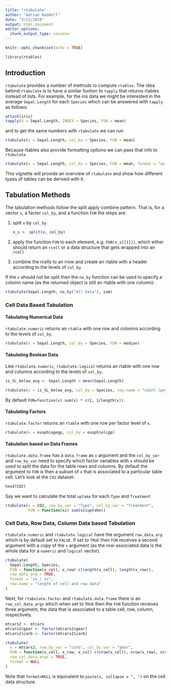 ```yaml
---
title: "rtabulate"
author: "Adrian Waddell"
date: "3/21/2018"
output: html_document
editor_options: 
  chunk_output_type: console
---
```


```r
knitr::opts_chunk$set(echo = TRUE)
```


```r
library(rtables)
```

## Introduction

`rtabulate` provides a number of methods to compute `rtables`. The idea behind
`rtabulate` is to have a similar funtion to `tapply` that returns rtables
instead of lists. For example, for the iris data we might be interested in the
average `Sepal.Length` for each `Species` which can be answered with `tapply` as
follows:

```r
attach(iris)
tapply(X = Sepal.Length, INDEX = Species, FUN = mean)
```

and to get the same numbers with `rtabulate` we can run

```r
rtabulate(x = Sepal.Length, col_by = Species, FUN = mean)
```

Because rtables also provide formatting options we can pass that info to
`rtabulate`

```r
rtabulate(x = Sepal.Length, col_by = Species, FUN = mean, format = "xx.xx")
```

This vignette will provide an overview of `rtabulate` and show how different
types of tables can be derived with it.


## Tabulation Methods

The tabulation methods follow the split apply combine pattern. That is, for a
vector `x`, a factor `col_by`, and a function `FUN` the steps are:

1. split `x` by `col_by`
   ```r
   x_s <- split(x, col_by)
   ```
   
1. apply the function `FUN` to each element, e.g. `FUN(x_s[[1]])`, which either
should return an `rcell` or a data structure that gets wrapped into an `rcell`

1. combine the rcells to an rrow and create an rtable with a header according to
the levels of `col_by`


If the `x` should not be split then the `no_by` function can be used to specify
a column name (as the returned object is still an rtable with one column):

```r
rtabulate(Sepal.Length, no_by("All Data"), sum)
```


### Cell Data Based Tabulation

#### Tabulating Numerical Data

`rtabulate.numeric` returns an `rtable` with one row and columns according to
the levels of `col_by`.

```r
rtabulate(x = Sepal.Length, col_by = Species, FUN = median)
```

#### Tabulating Boolean Data

Like `rtabulate.numeric`, `rtabulate.logical` returns an rtable with one row and
columns according to the levels of `col_by`.


```r
is_SL_below_avg <- Sepal.Length < mean(Sepal.Length)

rtabulate(x = is_SL_below_avg, col_by = Species, row.name = "count (percentage)")
```

By default `FUN=function(x) sum(x) * c(1, 1/length(x))`.

#### Tabulating Factors

`rtabulate.factor` returns an `rtable` with one row per factor level of `x`.

```r
rtabulate(x = esoph$agegp, col_by = esoph$alcgp)
```

#### Tabulation based on Data Frames

`rtabulate.data.frame` has a `data.frame` as `x` argument and the `col_by_var`
and `row_by_var` need to specify which factor variables with `x` should be used
to split the data for the table rows and columns. By default the argument to
`FUN` is then a subset of `x` that is associated to a particular table cell.
Let's look at the `CO2` dataset:

```r
head(CO2)
```

Say we want to calculate the total `uptake` for each `Type` and `Treatment`

```r
rtabulate(x = CO2, row_by_var = "Type", col_by_var = "Treatment",
          FUN = function(xi) sum(xi$uptake))
```


### Cell Data, Row Data, Column Data based Tabulation

`rtabulate.numeric` and `rtabulate.logical` have the argument `row_data_arg`
which is by default set to `FALSE`. If set to `TRUE` then `FUN` receives a
second argument with a copy of the `x` argument (as the row-associated data is
the whole data for a `numeric` and `logical` vector).


```r
rtabulate(
  Sepal.Length, Species,
  FUN = function(x_cell, x_row) c(length(x_cell), length(x_row)),
  row_data_arg = TRUE,
  format = "xx / xx", 
  row.name = "length of cell and row data"
)
```


Next, for `rtabulate.factor` and `rtabulate.data.frame` there is an
`row_col_data_args` which when set to `TRUE` then the `FUN` function receives
three argument, the data that is associated to a table cell, row, column,
respectively.

```r
mtcars2 <- mtcars
mtcars2$gear <- factor(mtcars2$gear)
mtcars2$carb <- factor(mtcars2$carb)

rtabulate(
  x = mtcars2, row_by_var = "carb", col_by_var = "gear",
  FUN = function(x_cell, x_row, x_col) c(nrow(x_cell), nrow(x_row), nrow(x_col)),
  row_col_data_args = TRUE,
  format = NULL
)
```

Note that `format=NULL` is equivalent to `paste(x, collapse = ", ")` on the cell
data structure.

